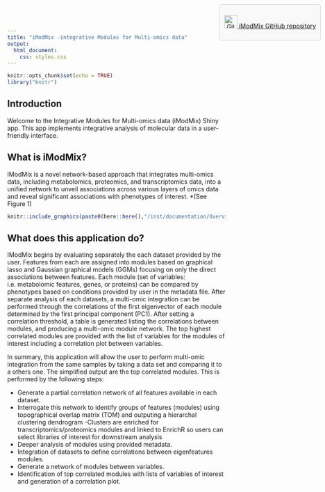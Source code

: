 ```yaml
---
title: "iModMix -integrative Modules for Multi-omics data"
output: 
  html_document:
    css: styles.css
---
```


```r
knitr::opts_chunk$set(echo = TRUE)
library("knitr")

```

## Introduction

Welcome to the Integrative Modules for Multi-omics data (iModMix) Shiny app. This app implements integrative analysis of molecular data in a user-friendly interface.

<style>
  .github-button {
    position: absolute;
    top: 10px;
    right: 10px;
    border: 1px solid #ccc;
    padding: 10px;
    background-color: #f9f9f9;
    border-radius: 5px;
    text-align: center;
  }
</style>

<div class="github-button">
  <a href="hhttps://github.com/biodatalab/iModMix"> 
    <img src="https://github.com/favicon.ico" width="30" height="30" alt="GitHub" />
    <span>iModMix GitHub repository</span>
  </a>
</div>

## What is iModMix?
IModMix is a novel network-based approach that integrates multi-omics data, including metabolomics, proteomics, and transcriptomics data, into a unified network to unveil associations across various layers of omics data and reveal significant associations with phenotypes of interest. *(See Figure 1)

```r
knitr::include_graphics(paste0(here::here(),"/inst/documentation/OverviewIModMix.png"), error = FALSE)
```


## What does this application do?
IModMix begins by evaluating separately the each dataset provided by the user. Features from each are assigned into modules based on graphical lasso and Gaussian graphical models (GGMs) focusing on only the direct associations between features. Each module (set of variables: i.e. metabolomic features, genes, or proteins) can be compared by phenotypes based on conditions provided by user in the metadata file. After separate analysis of each datasets, a multi-omic integration can be performed through the correlations of the first eigenvector of each module determined by the first principal component (PC1). After setting a correlation threshold, a table is generated listing the correlations between modules, and producing a multi-omic module network. The top highest correlated modules are provided with the list of variables for the modules of interest including a correlation plot between variables. 

In summary, this application will allow the user to perform multi-omic integration from the same samples by taking a data set and comparing it to a others one. The simplified output are the top correlated modules. This is performed by the following steps:

- Generate a partial correlation network of all features available in each dataset.
- Interrogate this network to identify groups of features (modules) using topographical overlap matrix (TOM) and outputing a hierarchal clustering dendrogram
-Clusters are enriched for transcriptomics/proteomics modules and linked to EnrichR so users can select libraries of interest for downstream analysis
- Deeper analysis of modules using provided metadata.
- Integration of datasets to define correlations between eigenfeatures modules.
- Generate a network of modules between variables.
- Identification of top correlated modules with lists of variables of interest and generation of a correlation plot.


